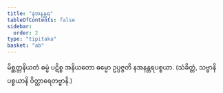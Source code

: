```yaml
---
title: "နအနန္တရ"
tableOfContents: false
sidebar:
  order: 2
type: "tipitaka"
basket: "ab"
---
```



<DynamicBreadcrumb />

<Division number="10">

<Paragraph number="2280">
မိစ္ဆတ္တနိယတံ ဓမ္မံ ပဋိစ္စ အနိယတော ဓမ္မော ဥပ္ပဇ္ဇတိ နအနန္တရပစ္စယာ. (သံခိတ္တံ, သဗ္ဗာနိ ပစ္စယာနိ ဝိတ္ထာရေတဗ္ဗာနိ.)
</Paragraph>
</Division>